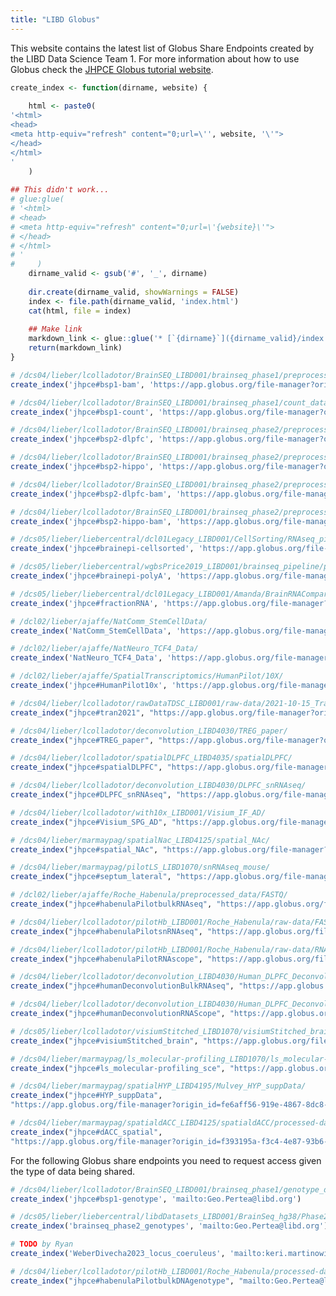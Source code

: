 ```yaml
---
title: "LIBD Globus"
---
```


This website contains the latest list of Globus Share Endpoints created by the LIBD Data Science Team 1. For more information about how to use Globus check the [JHPCE Globus tutorial website](https://jhpce.jhu.edu/knowledge-base/using-globus-to-transfer-files/).

```r
create_index <- function(dirname, website) {
    
    html <- paste0(
'<html>
<head>
<meta http-equiv="refresh" content="0;url=\'', website, '\'">
</head>
</html>
'       
    )
        
## This didn't work...      
# glue:glue(
# '<html>
# <head>
# <meta http-equiv="refresh" content="0;url=\'{website}\'">
# </head>
# </html>
# '
#     )
    dirname_valid <- gsub('#', '_', dirname)
    
    dir.create(dirname_valid, showWarnings = FALSE)
    index <- file.path(dirname_valid, 'index.html')
    cat(html, file = index)
    
    ## Make link
    markdown_link <- glue::glue('* [`{dirname}`]({dirname_valid}/index.html)')
    return(markdown_link)
}
```

```r
# /dcs04/lieber/lcolladotor/BrainSEQ_LIBD001/brainseq_phase1/preprocessed_data/HISAT2_out/
create_index('jhpce#bsp1-bam', 'https://app.globus.org/file-manager?origin_id=cf265d46-7f25-4fcb-94e3-87fd0f0925af&origin_path=%2F')

# /dcs04/lieber/lcolladotor/BrainSEQ_LIBD001/brainseq_phase1/count_data/
create_index('jhpce#bsp1-count', 'https://app.globus.org/file-manager?origin_id=02043523-1853-41b4-8bd8-b13d36f8eca7&origin_path=%2F')

# /dcs04/lieber/lcolladotor/BrainSEQ_LIBD001/brainseq_phase2/preprocessed_data/DLPFC_RiboZero/brainseq/dlpfc/merged_fastq/
create_index('jhpce#bsp2-dlpfc', 'https://app.globus.org/file-manager?origin_id=daf68420-f9de-42dd-a81b-3840fa43149d&origin_path=%2F')

# /dcs04/lieber/lcolladotor/BrainSEQ_LIBD001/brainseq_phase2/preprocessed_data/Hippo_RiboZero/brainseq/hippo/merged_fastq/
create_index('jhpce#bsp2-hippo', 'https://app.globus.org/file-manager?origin_id=83d37357-274b-4cd5-bb2a-5dbd2be655c8&origin_path=%2F')

# /dcs04/lieber/lcolladotor/BrainSEQ_LIBD001/brainseq_phase2/preprocessed_data/DLPFC_RiboZero/HISAT2_out/
create_index('jhpce#bsp2-dlpfc-bam', 'https://app.globus.org/file-manager?origin_id=836aeb49-f31c-45a9-b9ad-9fa860343ded&origin_path=%2F')

# /dcs04/lieber/lcolladotor/BrainSEQ_LIBD001/brainseq_phase2/preprocessed_data/Hippo_RiboZero/HISAT2_out/
create_index('jhpce#bsp2-hippo-bam', 'https://app.globus.org/file-manager?origin_id=a89e235c-dca1-4ef9-b1b8-62b68b71c9a4&origin_path=%2F')

# /dcs05/lieber/liebercentral/dcl01Legacy_LIBD001/CellSorting/RNAseq_pipeline
create_index('jhpce#brainepi-cellsorted', 'https://app.globus.org/file-manager?origin_id=27aadd84-bb80-42a0-a2cf-b07869cf6a36&origin_path=%2F')

# /dcs05/lieber/liebercentral/wgbsPrice2019_LIBD001/brainseq_pipeline/polyA_unstranded/
create_index('jhpce#brainepi-polyA', 'https://app.globus.org/file-manager?origin_id=16ce0787-5060-4ea6-8633-992e8314ca0b&origin_path=%2F')

# /dcs05/lieber/liebercentral/dcl01Legacy_LIBD001/Amanda/BrainRNACompartments/not_in_paper/NucVsCyt/pipeline_output/
create_index('jhpce#fractionRNA', 'https://app.globus.org/file-manager?origin_id=1bdade42-09f3-40eb-bd64-6779996084cb&origin_path=%2F')

# /dcl02/lieber/ajaffe/NatComm_StemCellData/
create_index('NatComm_StemCellData', 'https://app.globus.org/file-manager?origin_id=9e88f070-dc21-4c59-b5a9-3c40dad852d0&origin_path=%2F')

# /dcl02/lieber/ajaffe/NatNeuro_TCF4_Data/
create_index('NatNeuro_TCF4_Data', 'https://app.globus.org/file-manager?origin_id=a79ed5e2-0bdc-11ea-be9b-02fcc9cdd752&origin_path=%2F')

# /dcl02/lieber/ajaffe/SpatialTranscriptomics/HumanPilot/10X/
create_index('jhpce#HumanPilot10x', 'https://app.globus.org/file-manager?origin_id=ae756c8c-c211-11ea-8f24-0a21f750d19b&origin_path=%2F')

# /dcs04/lieber/lcolladotor/rawDataTDSC_LIBD001/raw-data/2021-10-15_Tran2021_published
create_index("jhpce#tran2021", "https://app.globus.org/file-manager?origin_id=74570c7d-98ff-4e10-ba5b-c735d209cf96&origin_path=%2F")

# /dcs04/lieber/lcolladotor/deconvolution_LIBD4030/TREG_paper/
create_index("jhpce#TREG_paper", "https://app.globus.org/file-manager?origin_id=9884e5b8-aae9-11ec-bade-cd8db799a66a&origin_path=%2F")

# /dcs04/lieber/lcolladotor/spatialDLPFC_LIBD4035/spatialDLPFC/
create_index("jhpce#spatialDLPFC", "https://app.globus.org/file-manager?origin_id=6cd81564-ed47-11ec-8358-cd84b862b754&origin_path=%2F")

# /dcs04/lieber/lcolladotor/deconvolution_LIBD4030/DLPFC_snRNAseq/
create_index("jhpce#DLPFC_snRNAseq", "https://app.globus.org/file-manager?origin_id=6f9322c4-5eaf-11ed-b0b5-bfe7e7197080&origin_path=%2F")

# /dcs04/lieber/lcolladotor/with10x_LIBD001/Visium_IF_AD/
create_index("jhpce#Visium_SPG_AD", "https://app.globus.org/file-manager?origin_id=03252306-c509-11ed-961f-4b6fcc022e5a&path=%2F")

# /dcs04/lieber/marmaypag/spatialNac_LIBD4125/spatial_NAc/
create_index("jhpce#spatial_NAc", "https://app.globus.org/file-manager?origin_id=b8faf5f2-d319-11ed-8ebb-fdf94a47aaa3&path=%2F")

# /dcs04/lieber/marmaypag/pilotLS_LIBD1070/snRNAseq_mouse/
create_index("jhpce#septum_lateral", "https://app.globus.org/file-manager?origin_id=4a246882-1209-11ee-bdd3-a3018385fcef&path=%2F")

# /dcl02/lieber/ajaffe/Roche_Habenula/preprocessed_data/FASTQ/
create_index("jhpce#habenulaPilotbulkRNAseq", "https://app.globus.org/file-manager?origin_id=4624b994-6b7a-4a70-b504-1615411a74e5&origin_path=%2F")

# /dcs04/lieber/lcolladotor/pilotHb_LIBD001/Roche_Habenula/raw-data/FASTQ_snRNAseq/
create_index("jhpce#habenulaPilotsnRNAseq", "https://app.globus.org/file-manager?origin_id=3727999a-15bd-41ca-bf79-8a7602dd0ffa&origin_path=%2F")

# /dcs04/lieber/lcolladotor/pilotHb_LIBD001/Roche_Habenula/raw-data/RNAscope_images/
create_index("jhpce#habenulaPilotRNAscope", "https://app.globus.org/file-manager?origin_id=efc055d5-7686-4957-814c-89e1392d4f42&origin_path=%2F")

# /dcs04/lieber/lcolladotor/deconvolution_LIBD4030/Human_DLPFC_Deconvolution/raw-data/bulkRNA/
create_index("jhpce#humanDeconvolutionBulkRNAseq", "https://app.globus.org/file-manager?origin_id=17ea5635-440c-4d4d-9b20-092463b1bdc4&origin_path=%2F")

# /dcs04/lieber/lcolladotor/deconvolution_LIBD4030/Human_DLPFC_Deconvolution/raw-data/RNAscope_images/
create_index("jhpce#humanDeconvolutionRNAScope", "https://app.globus.org/file-manager?origin_id=211e02e0-1fe4-4f48-8e43-371d3fbdf5da&origin_path=%2F")

# /dcs05/lieber/lcolladotor/visiumStitched_LIBD1070/visiumStitched_brain
create_index("jhpce#visiumStitched_brain", "https://app.globus.org/file-manager?origin_id=ed98ea3b-1f5b-4ef9-ba0d-9351abcc05e7&origin_path=%2F")

# /dcs04/lieber/marmaypag/ls_molecular-profiling_LIBD1070/ls_molecular-profiling/processed-data/globus/
create_index("jhpce#ls_molecular-profiling_sce", "https://app.globus.org/file-manager?origin_id=4a94e057-0063-491f-b735-6fc06a136f9e&origin_path=%2F")

# /dcs04/lieber/marmaypag/spatialHYP_LIBD4195/Mulvey_HYP_suppData/
create_index("jhpce#HYP_suppData", 
"https://app.globus.org/file-manager?origin_id=fe6aff56-919e-4867-8dc8-0b14523c87bb&origin_path=%2F")

# /dcs04/lieber/marmaypag/spatialdACC_LIBD4125/spatialdACC/processed-data/23-GLOBUS/
create_index("jhpce#dACC_spatial", 
"https://app.globus.org/file-manager?origin_id=f393195a-f3c4-4e87-93b6-98a97c4494d2&origin_path=%2F")
```

For the following Globus share endpoints you need to request access given the type of data being shared.

```r
# /dcs04/lieber/lcolladotor/BrainSEQ_LIBD001/brainseq_phase1/genotype_data/
create_index('jhpce#bsp1-genotype', 'mailto:Geo.Pertea@libd.org')

# /dcs05/lieber/liebercentral/libdDatasets_LIBD001/BrainSeq_hg38/Phase2/Genotype/
create_index('brainseq_phase2_genotypes', 'mailto:Geo.Pertea@libd.org')

# TODO by Ryan
create_index('WeberDivecha2023_locus_coeruleus', 'mailto:keri.martinowich@libd.org')

# /dcs04/lieber/lcolladotor/pilotHb_LIBD001/Roche_Habenula/processed-data/08_bulk_snpPC/
create_index("jhpce#habenulaPilotbulkDNAgenotype", "mailto:Geo.Pertea@libd.org")
```

